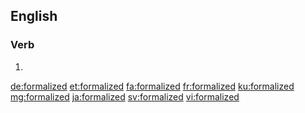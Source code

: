 ==English==

===Verb===
{{head|en|verb form}}

# {{en-past of|formalize}}

[[de:formalized]]
[[et:formalized]]
[[fa:formalized]]
[[fr:formalized]]
[[ku:formalized]]
[[mg:formalized]]
[[ja:formalized]]
[[sv:formalized]]
[[vi:formalized]]